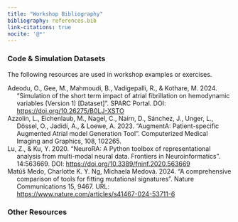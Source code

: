 ```yaml
---
title: "Workshop Bibliography"
bibliography: references.bib
link-citations: true
nocite: '@*'
---
```



### Code & Simulation Datasets 

The following resources are used in workshop examples or exercises.

<div class="hanging-indent csl-entry">
Adeodu, O., Gee, M., Mahmoudi, B., Vadigepalli, R., & Kothare, M. 2024. "Simulation of the short term impact of atrial fibrillation on hemodynamic variables (Version 1) [Dataset]". SPARC Portal. DOI: [https://doi.org/10.26275/B0LJ-XSTO](https://doi.org/10.26275/B0LJ-XSTO)
</div>

<div class="hanging-indent csl-entry">
Azzolin, L., Eichenlaub, M., Nagel, C., Nairn, D., Sánchez, J., Unger, L., Dössel, O., Jadidi, A., & Loewe, A. 2023. "AugmentA: Patient-specific Augmented Atrial model Generation Tool". Computerized Medical Imaging and Graphics, 108, 102265. 
</div>

<div class="hanging-indent csl-entry">
Lu, Z., & Ku, Y. 2020. "NeuroRA: A Python toolbox of representational analysis from multi-modal neural data. Frontiers in Neuroinformatics". 14:563669. DOI: [https://doi.org/10.3389/fninf.2020.563669](https://doi.org/10.3389/fninf.2020.563669)
</div>


<div class="hanging-indent csl-entry">
Matúš Medo, Charlotte K. Y. Ng, Michaela Medová. 2024. "A comprehensive comparison of tools for fitting mutational signatures". Nature Communications 15, 9467. URL: [https://www.nature.com/articles/s41467-024-53711-6](https://www.nature.com/articles/s41467-024-53711-6)
</div>


### Other Resources
::: {#refs}
:::
